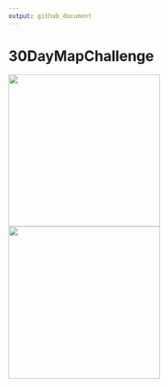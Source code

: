 ```yaml
---
output: github_document
---
```


# 30DayMapChallenge

<p float="center">
    <a href="https://raw.githubusercontent.com/TJhon/30DayMapChallenge/main/plots/day1.png"><img src="plots/day1.png" height="300"/><a />
    <a href="https://raw.githubusercontent.com/TJhon/30DayMapChallenge/main/plots/day2.png"><img src="plots/day2.png" height="300"/><a />
</p>
